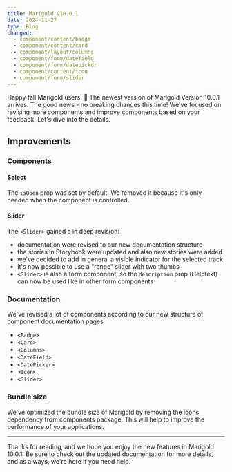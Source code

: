 ```yaml
---
title: Marigold v10.0.1
date: 2024-11-27
type: Blog
changed:
  - component/content/badge
  - component/content/card
  - component/layout/columns
  - component/form/datefield
  - component/form/datepicker
  - component/content/icon
  - component/form/slider
---
```


Happy fall Marigold users! 🍁 The newest version of Marigold Version 10.0.1 arrives. The good news - no breaking changes this time!
We've focused on revising more components and improve components based on your feedback. Let's dive into the details.

## Improvements

### Components

#### Select

The `isOpen` prop was set by default. We removed it because it's only needed when the component is controlled.

#### Slider

The `<Slider>` gained a in deep revision:

- documentation were revised to our new documentation structure
- the stories in Storybook were updated and also new stories were added
- we've decided to add in general a visible indicator for the selected track
- it's now possible to use a "range" slider with two thumbs
- `<Slider>` is also a form component, so the `description` prop (Helptext) can now be used like in other form components

### Documentation

We've revised a lot of components according to our new structure of component documentation pages:

- `<Badge>`
- `<Card>`
- `<Columns>`
- `<DateField>`
- `<DatePicker>`
- `<Icon>`
- `<Slider>`

### Bundle size

We've optimized the bundle size of Marigold by removing the icons dependency from components package. This will help to improve the performance of your applications.

---

Thanks for reading, and we hope you enjoy the new features in Marigold 10.0.1! Be sure to check out the updated documentation for more details, and as always, we're here if you need help.
